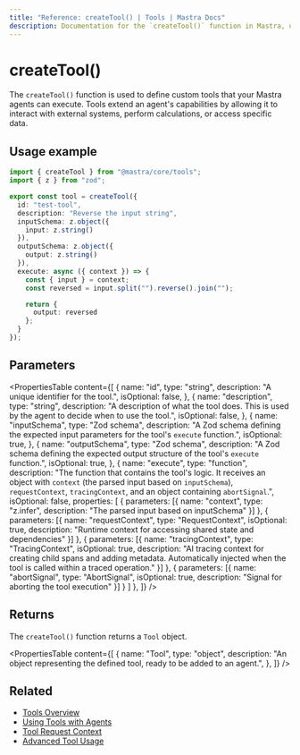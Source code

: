 ```yaml
---
title: "Reference: createTool() | Tools | Mastra Docs"
description: Documentation for the `createTool()` function in Mastra, used to define custom tools for agents.
---
```


# createTool()

The `createTool()` function is used to define custom tools that your Mastra agents can execute. Tools extend an agent's capabilities by allowing it to interact with external systems, perform calculations, or access specific data.

## Usage example

```typescript filename="src/mastra/tools/reverse-tool.ts" showLineNumbers copy
import { createTool } from "@mastra/core/tools";
import { z } from "zod";

export const tool = createTool({
  id: "test-tool",
  description: "Reverse the input string",
  inputSchema: z.object({
    input: z.string()
  }),
  outputSchema: z.object({
    output: z.string()
  }),
  execute: async ({ context }) => {
    const { input } = context;
    const reversed = input.split("").reverse().join("");

    return {
      output: reversed
    };
  }
});
```

## Parameters

<PropertiesTable
  content={[
    {
      name: "id",
      type: "string",
      description: "A unique identifier for the tool.",
      isOptional: false,
    },
    {
      name: "description",
      type: "string",
      description:
        "A description of what the tool does. This is used by the agent to decide when to use the tool.",
      isOptional: false,
    },
    {
      name: "inputSchema",
      type: "Zod schema",
      description:
        "A Zod schema defining the expected input parameters for the tool's `execute` function.",
      isOptional: true,
    },
    {
      name: "outputSchema",
      type: "Zod schema",
      description:
        "A Zod schema defining the expected output structure of the tool's `execute` function.",
      isOptional: true,
    },
    {
      name: "execute",
      type: "function",
      description:
        "The function that contains the tool's logic. It receives an object with `context` (the parsed input based on `inputSchema`), `requestContext`, `tracingContext`, and an object containing `abortSignal`.",
      isOptional: false,
      properties: [
        {
          parameters: [{
            name: "context",
            type: "z.infer<TInput>",
            description: "The parsed input based on inputSchema"
          }]
        },
        {
          parameters: [{
            name: "requestContext",
            type: "RequestContext",
            isOptional: true,
            description: "Runtime context for accessing shared state and dependencies"
          }]
        },
        {
          parameters: [{
            name: "tracingContext",
            type: "TracingContext",
            isOptional: true,
            description: "AI tracing context for creating child spans and adding metadata. Automatically injected when the tool is called within a traced operation."
          }]
        },
        {
          parameters: [{
            name: "abortSignal",
            type: "AbortSignal",
            isOptional: true,
            description: "Signal for aborting the tool execution"
          }]
        }
      ]
    },
  ]}
/>

## Returns

The `createTool()` function returns a `Tool` object.

<PropertiesTable
  content={[
    {
      name: "Tool",
      type: "object",
      description:
        "An object representing the defined tool, ready to be added to an agent.",
    },
  ]}
/>

## Related

- [Tools Overview](/docs/tools-mcp/overview.mdx)
- [Using Tools with Agents](/docs/agents/using-tools-and-mcp.mdx)
- [Tool Request Context](/docs/tools-mcp/overview.mdx#using-runtimecontext)
- [Advanced Tool Usage](/docs/tools-mcp/advanced-usage.mdx)
